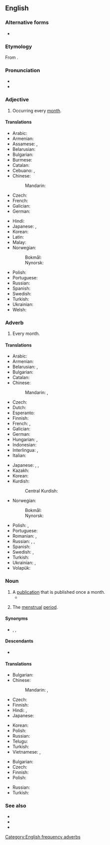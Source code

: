 ==English==

===Alternative forms===
* {{alter|en|mon.||abbreviation}}

===Etymology===
From {{suffix|en|month|ly}}.

===Pronunciation===
* {{IPA|en|/ˈmʌnθli/}}
* {{audio|en|en-us-monthly.ogg|Audio (US)}}

===Adjective===
{{en-adj}}

# Occurring every [[month]].

====Translations====
{{trans-top|occurring every month}}
* Arabic: {{t|ar|شَهْرِيّ}}
* Armenian: {{t+|hy|ամսական|sc=Armn}}
* Assamese: {{t|as|মাহিলি}}, {{t|as|মাহেকীয়া}}
* Belarusian: {{t|be|штоме́сячны}}
* Bulgarian: {{t|bg|ежеме́сечен}}
* Burmese: {{t|my|လစဉ်}}
* Catalan: {{t|ca|mensual}}
* Cebuano: {{t|ceb|binulan}}, {{t|ceb|binuwan}}
* Chinese:
*: Mandarin: {{t+|cmn|每月|tr=měiyuè de|alt=每月的}}
* Czech: {{t+|cs|měsíční}}
* French: {{t+|fr|mensuel}}
* Galician: {{t|gl|mensual}}
* German: {{t+|de|monatlich}}
{{trans-mid}}
* Hindi: {{t+|hi|मासिक}}
* Japanese: {{t+|ja|毎月|tr=まいげつの, maigetsu no|alt=毎月の}}, {{t+|ja|毎月|tr=まいつきの, maitsuki no|alt=毎月の}}
* Korean: {{t+|ko|매달|alt=매달의}}
* Latin: {{t|la|menstruus}}
* Malay: {{t|ms|bulanan}}
* Norwegian:
*: Bokmål: {{t|nb|månedlig}}
*: Nynorsk: {{t|nn|månadleg}}
* Polish: {{t+|pl|miesięczny}}
* Portuguese: {{t+|pt|mensal}}
* Russian: {{t+|ru|ежеме́сячный}}
* Spanish: {{t+|es|mensual}}
* Swedish: {{t+|sv|månatlig}}
* Turkish: {{t+|tr|aylık}}
* Ukrainian: {{t|uk|щомі́сячний}}
* Welsh: {{t+|cy|misol}}
{{trans-bottom}}

===Adverb===
{{en-adv|-}}

# Every month.

====Translations====
{{trans-top|occurring every month}}
* Arabic: {{t|ar|شَهْرِيًّا}}
* Armenian: {{t+|hy|ամսական|sc=Armn}}
* Belarusian: {{t|be|штоме́сяц}}, {{t|be|штоме́сячна}}
* Bulgarian: {{t+|bg|ежеме́сечно}}
* Catalan: {{t+|ca|mensualment}}
* Chinese:
*: Mandarin: {{t+|cmn|按月|tr=ànyuè}}, {{t+|cmn|每月|tr=měiyuè de|alt=每月的}}
* Czech: {{t+|cs|měsíčně}}
* Dutch: {{t+|nl|maandelijks}}
* Esperanto: {{t|eo|ĉiumonate}}
* Finnish: {{t|fi|kuukausittain}}
* French: {{t+|fr|mensuel}}, {{t+|fr|mensuellement}}
* Galician: {{t|gl|mensualmente}}
* German: {{t+|de|monatlich}}
* Hungarian: {{t+|hu|havi}}, {{t|hu|havonkénti}}
* Indonesian: {{t+|id|bulan|alt=bulanan}}
* Interlingua: {{t|ia|mensual}}, {{t|ia|mensualmente}}
* Italian: {{t+|it|mensilmente}}
{{trans-mid}}
* Japanese: {{t+|ja|毎月|tr=まいげつ, maigetsu}}, {{t|ja|月次|tr=げつじ, getsuji}}, {{t+|ja|毎月|tr=まいつきの, maitsuki no|alt=毎月の}}
* Kazakh: {{t|kk|ай сайын}}
* Korean: {{t+|ko|매달|alt=매달의}}
* Kurdish:
*: Central Kurdish: {{t|ckb|مانگانە}}
* Norwegian:
*: Bokmål: {{t|nb|månedlig}}
*: Nynorsk: {{t|nn|månadleg}}
* Polish: {{t+|pl|miesięcznie}}, {{t|pl|co miesiąc}}
* Portuguese: {{t|pt|mensalmente}}
* Romanian: {{t+|ro|lunar}}, {{t+|ro|mensual}}
* Russian: {{t+|ru|ме́сячно}}, {{t+|ru|ежеме́сячно}}, {{t+|ru|ежеме́сячный}}
* Spanish: {{t|es|mensualmente}}
* Swedish: {{t+|sv|månadsvis}}, {{t+|sv|månatlig}}
* Turkish: {{t+|tr|aylık}}
* Ukrainian: {{t|uk|щомі́сяця}}, {{t|uk|щомі́сячно}}
* Volapük: {{t|vo|muliko}}
{{trans-bottom}}

===Noun===
{{en-noun}}

# A [[publication]] that is published once a month.
#* {{quote-journal|en|2009|January 5|Stephanie Clifford|Prominent Magazines Lose Weight, Shedding Nearly Half Their Ads|New York Times|url=http://www.nytimes.com/2009/01/05/business/media/05adco.html
|passage=Of the 10 '''monthlies''' with the worst declines in January, four were Condé Nast magazines: Wired, Architectural Digest, Vogue and Lucky.}}
# {{lb|en|euphemistic}} The [[menstrual]] [[period]].

====Synonyms====
* {{l|en|every month}}, {{l|en|each month}}, {{l|en|mensually}}

====Descendants====
* {{desc|ja|マンスリー}}

====Translations====
{{trans-top|a publication that is published once a month}}
* Bulgarian: {{t|bg|ме́сечно списа́ние|n}}
* Chinese:
*: Mandarin: {{t|cmn|[[月刊]][[雜誌]]}}, {{t|cmn|[[月刊]][[杂志]]|tr=yuèkān zázhì}}
* Czech: {{t+|cs|měsíčník|m}}
* Finnish: {{t|fi|kuukausijulkaisu}}
* Hindi: {{t|hi|मासपत्रिका|f}}, {{t+|hi|मासिक|m}}
* Japanese: {{t|ja|月刊誌|tr=げっかんし, gekkanshi}}
{{trans-mid}}
* Korean: {{t|ko|월간지}}
* Polish: {{t+|pl|miesięcznik|m-in}}
* Russian: {{t+|ru|ежеме́сячник|m}}
* Telugu: {{t+|te|మాసపత్రిక}}
* Turkish: {{t+|tr|aylık}}
* Vietnamese: {{t|vi|nguyệt báo}} {{qualifier|newspaper}}, {{t+|vi|nguyệt san}} {{qualifier|magazine}}
{{trans-bottom}}

{{trans-top|(euphemism) the menstrual period}}
* Bulgarian: {{t|bg|менструа́ция|f}}
* Czech: {{t+|cs|měsíčky|f-p}}
* Finnish: {{t+|fi|kuukautiset|p}}
* Polish: {{t+|pl|miesiączka|f}}
{{trans-mid}}
* Russian: {{t+|ru|ме́сячные|n-p|f-p}}
* Turkish: {{t+|tr|aylık}}
{{trans-bottom}}

===See also===
* {{l|en|weekly}}
* {{l|en|daily}}
* {{l|en|yearly}}

{{C|en|Time|Periodicals}}

[[Category:English frequency adverbs]]